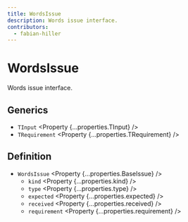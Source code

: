 ```yaml
---
title: WordsIssue
description: Words issue interface.
contributors:
  - fabian-hiller
---
```



# WordsIssue

Words issue interface.

## Generics

- `TInput` <Property {...properties.TInput} />
- `TRequirement` <Property {...properties.TRequirement} />

## Definition

- `WordsIssue` <Property {...properties.BaseIssue} />
  - `kind` <Property {...properties.kind} />
  - `type` <Property {...properties.type} />
  - `expected` <Property {...properties.expected} />
  - `received` <Property {...properties.received} />
  - `requirement` <Property {...properties.requirement} />
